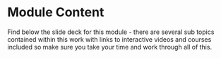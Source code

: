 # Module Content 

Find below the slide deck for this module - there are several sub topics contained within this work with links to interactive videos and courses included so make sure you take your time and work through all of this.

